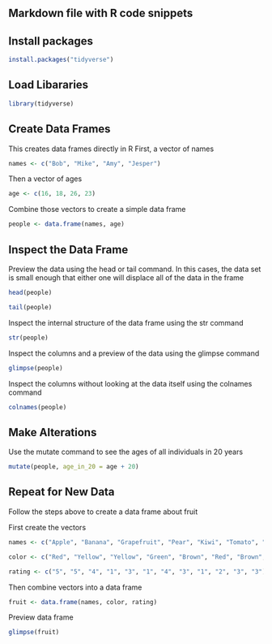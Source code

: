 ## Markdown file with R code snippets

## Install packages
```r
install.packages("tidyverse")
```

## Load Libararies
```r
library(tidyverse)
```

## Create Data Frames
This creates data frames directly in R
First, a vector of names
```r
names <- c("Bob", "Mike", "Amy", "Jesper")
```

Then a vector of ages
```r
age <- c(16, 18, 26, 23)
```

Combine those vectors to create a simple data frame
```r
people <- data.frame(names, age)
```

## Inspect the Data Frame
Preview the data using the head or tail command.
In this cases, the data set is small enough that either one will displace all of the data in the frame
```r
head(people)
```

```r
tail(people)
```

Inspect the internal structure of the data frame using the str command
```r
str(people)
```

Inspect the columns and a preview of the data using the glimpse command
```r
glimpse(people)
```

Inspect the columns without looking at the data itself using the colnames command
```r
colnames(people)
```

## Make Alterations
Use the mutate command to see the ages of all individuals in 20 years
```r
mutate(people, age_in_20 = age + 20)
```

## Repeat for New Data
Follow the steps above to create a data frame about fruit

First create the vectors
```r
names <- c("Apple", "Banana", "Grapefruit", "Pear", "Kiwi", "Tomato", "Pineapple", "Dragonfruit", "Strawberry", "Grape", "Cranberry", "Rasberry")
```

```r
color <- c("Red", "Yellow", "Yellow", "Green", "Brown", "Red", "Brown", "Pink", "Red", "Purple", "Red", "Red")
```

```r
rating <- c("5", "5", "4", "1", "3", "1", "4", "3", "1", "2", "3", "3")
```

Then combine vectors into a data frame
```r
fruit <- data.frame(names, color, rating)
```

Preview data frame
```r
glimpse(fruit)
```

